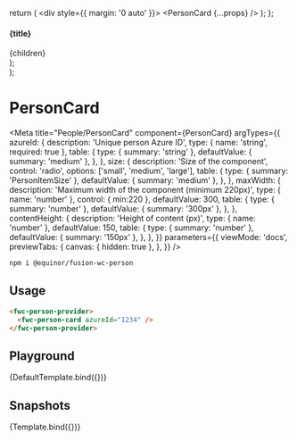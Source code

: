 


  return (
    <div style={{ margin: '0 auto' }}>
      <PersonCard {...props} />
    </div>
  );
};

  <section>
    <h4>{title}</h4>
    <div style={{ display: 'flex', gap: '30px' }}>{children}</div>
  </section>
);

  <div>
    <Container title="Sizes">
      <PersonCard size="small" {...props} />
      <PersonCard size="medium" {...props} />
      <PersonCard size="large" {...props} />
    </Container>
  </div>
);

# PersonCard

<Meta
  title="People/PersonCard"
  component={PersonCard}
  argTypes={{
    azureId: {
      description: 'Unique person Azure ID',
      type: { name: 'string', required: true },
      table: {
        type: { summary: 'string' },
        defaultValue: { summary: 'medium' },
      },
    },
    size: {
      description: 'Size of the component',
      control: 'radio',
      options: ['small', 'medium', 'large'],
      table: {
        type: { summary: 'PersonItemSize' },
        defaultValue: { summary: 'medium' },
      },
    },
    maxWidth: {
      description: 'Maximum width of the component (minimum 220px)',
      type: { name: 'number' },
      control: { min:220 },
      defaultValue: 300,
      table: {
        type: { summary: 'number' },
        defaultValue: { summary: '300px' },
      },
    },
    contentHeight: {
      description: 'Height of content (px)',
      type: { name: 'number' },
      defaultValue: 150,
      table: {
        type: { summary: 'number' },
        defaultValue: { summary: '150px' },
      },
    },
  }}
  parameters={{
    viewMode: 'docs',
    previewTabs: {
      canvas: { hidden: true },
    },
  }}
/>

```sh
npm i @equinor/fusion-wc-person
```

## Usage

```html
<fwc-person-provider>
  <fwc-person-card azureId="1234" />
</fwc-person-provider>
```

## Playground

<Canvas>
  <Story
    name="Default"
    args={{ azureId: '1234', size: 'medium' }}
    parameters={{ chromatic: { disableSnapshot: true } }}
  >
    {DefaultTemplate.bind({})}
  </Story>
</Canvas>

<ArgsTable story="Default" />

## Snapshots

<Story name="Snapshots" args={{}}>
  {Template.bind({})}
</Story>

